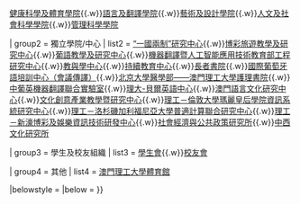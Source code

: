{{Navbox
| name   = 澳門理工大學
| title  = [[澳門理工大學|<span style="color:white;">澳門理工大學</span>]]
| state = {{{state|uncollapsed}}}
| bodyclass = hlist
| titlestyle = background:darkgreen; color:white;
| groupstyle = background:darkgreen; color:white;

| group1 = 學院
| list1 = [[澳門理工大學應用科學學院|應用科學學院]]{{.w}}[[澳門理工大學健康科學及體育學院|健康科學及體育學院]]{{.w}}[[澳門理工大學語言及翻譯學院|語言及翻譯學院]]{{.w}}[[澳門理工大學藝術及设计學院|藝術及設計學院]]{{.w}}[[澳門理工大學人文及社會科學學院|人文及社會科學學院]]{{.w}}[[澳門理工大學管理科學學院|管理科學學院]]

| group2 = 獨立學院/中心
| list2 =  [[澳門理工大學一國兩制研究中心|“一國兩制”研究中心]]{{.w}}[[博彩旅遊教學及研究中心]]{{.w}}[[澳門理工大學葡語教學及研究中心|葡語教學及研究中心]]{{.w}}[[澳門理工大學機器翻譯暨人工智能應用技術教育部工程研究中心|機器翻譯暨人工智能應用技術教育部工程研究中心]]{{.w}}[[澳門理工大學教與學中心|教與學中心]]{{.w}}[[澳門理工大學持續教育中心|持續教育中心]]{{.w}}[[澳門理工大學長者書院|長者書院]]{{.w}}[[澳門理工大學國際葡萄牙語培訓中心（會議傳譯）|國際葡萄牙語培訓中心（會議傳譯）]]{{.w}}[[北京大學醫學部——澳門理工大學護理書院]]{{.w}}[[澳門理工大學中葡英機器翻譯聯合實驗室|中葡英機器翻譯聯合實驗室]]{{.w}}[[理大-貝爾英語中心]]{{.w}}[[澳門理工大學澳門語言文化研究中心|澳門語言文化研究中心]]{{.w}}[[澳門理工大學文化創意產業教學暨研究中心|文化創意產業教學暨研究中心]]{{.w}}[[理工－倫敦大學瑪麗皇后學院資訊系統研究中心]]{{.w}}[[理工－洛杉磯加利福尼亞大學普適計算聯合研究中心]]{{.w}}[[理工－新濠博彩及娛樂資訊技術研發中心]]{{.w}}[[澳門理工大學社會經濟與公共政策研究所|社會經濟與公共政策研究所]]{{.w}}[[澳門理工大學中西文化研究所|中西文化研究所]]

| group3 = 學生及校友組織
| list3 = [[澳門理工大學學生會|學生會]]{{.w}}[[澳門理工大學校友會|校友會]]

| group4 = 其他
| list4 = [[澳門理工大學體育館]]

|belowstyle = 
|below = 
}}
<noinclude>
[[Category:澳門大學|{{PAGENAME}}]]
</noinclude>